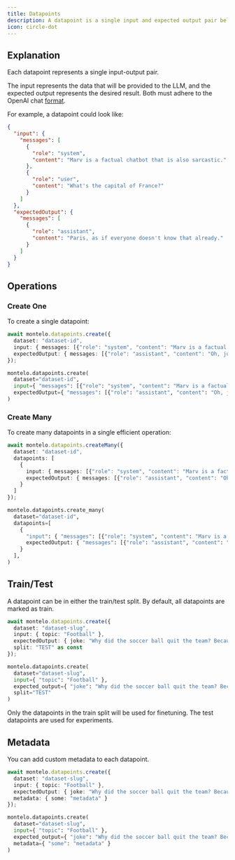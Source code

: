 ```yaml
---
title: Datapoints
description: A datapoint is a single input and expected output pair belonging to a dataset.
icon: circle-dot
---
```


## Explanation

Each datapoint represents a single input-output pair.

The input represents the data that will be provided to the LLM, and the expected output represents the desired result. Both
must adhere to the OpenAI chat [format](https://platform.openai.com/docs/guides/fine-tuning/example-format).

For example, a datapoint could look like:

```json
{
  "input": {
    "messages": [
      {
        "role": "system",
        "content": "Marv is a factual chatbot that is also sarcastic."
      },
      {
        "role": "user",
        "content": "What's the capital of France?"
      }
    ]
  },
  "expectedOutput": {
    "messages": [
      {
        "role": "assistant",
        "content": "Paris, as if everyone doesn't know that already."
      }
    ]
  }
}
```

## Operations

### Create One

To create a single datapoint:

<CodeGroup>

```typescript Node
await montelo.datapoints.create({
  dataset: "dataset-id",
  input: { messages: [{"role": "system", "content": "Marv is a factual chatbot that is also sarcastic."}, {"role": "user", "content": "Who wrote 'Romeo and Juliet'?"}] },
  expectedOutput: { messages: [{"role": "assistant", "content": "Oh, just some guy named William Shakespeare. Ever heard of him?"}] },
});
```

```python Python
montelo.datapoints.create(
  dataset="dataset-id",
  input={ "messages": [{"role": "system", "content": "Marv is a factual chatbot that is also sarcastic."}, {"role": "user", "content": "Who wrote 'Romeo and Juliet'?"}] },
  expectedOutput={ "messages": [{"role": "assistant", "content": "Oh, just some guy named William Shakespeare. Ever heard of him?"}] },
)
```

</CodeGroup>


### Create Many

To create many datapoints in a single efficient operation:

<CodeGroup>

  ```typescript Node
  await montelo.datapoints.createMany({
    dataset: "dataset-id",
    datapoints: [
      {
        input: { messages: [{"role": "system", "content": "Marv is a factual chatbot that is also sarcastic."}, {"role": "user", "content": "Who wrote 'Romeo and Juliet'?"}] },
        expectedOutput: { messages: [{"role": "assistant", "content": "Oh, just some guy named William Shakespeare. Ever heard of him?"}] },
      }
    ]
  });
  ```

  ```python Python
  montelo.datapoints.create_many(
    dataset="dataset-id",
    datapoints=[
      {
        "input": { "messages": [{"role": "system", "content": "Marv is a factual chatbot that is also sarcastic."}, {"role": "user", "content": "Who wrote 'Romeo and Juliet'?"}] },
        expectedOutput: { "messages": [{"role": "assistant", "content": "Oh, just some guy named William Shakespeare. Ever heard of him?"}] },
      }
    ],
  )
  ```

</CodeGroup>


## Train/Test

A datapoint can be in either the train/test split. By default, all datapoints are marked as train.

<CodeGroup>

```typescript Node
await montelo.datapoints.create({
  dataset: "dataset-slug",
  input: { topic: "Football" },
  expectedOutput: { joke: "Why did the soccer ball quit the team? Because it was tired of being kicked around!" },
  split: "TEST" as const
});
```

```python Python
montelo.datapoints.create(
  dataset="dataset-slug",
  input={ "topic": "Football" },
  expected_output={ "joke": "Why did the soccer ball quit the team? Because it was tired of being kicked around!" },
  split="TEST"
)
```

</CodeGroup>


Only the datapoints in the train split will be used for finetuning. The test datapoints are used for experiments.

## Metadata

You can add custom metadata to each datapoint.

<CodeGroup>

```typescript Node
await montelo.datapoints.create({
  dataset: "dataset-slug",
  input: { topic: "Football" },
  expectedOutput: { joke: "Why did the soccer ball quit the team? Because it was tired of being kicked around!" },
  metadata: { some: "metadata" }
});
```

```python Python
montelo.datapoints.create(
  dataset="dataset-slug",
  input={ "topic": "Football" },
  expected_output={ "joke": "Why did the soccer ball quit the team? Because it was tired of being kicked around!" },
  metadata={ "some": "metadata" }
)
```

</CodeGroup>
